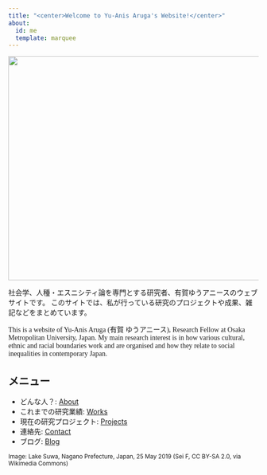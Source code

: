 ```yaml
---
title: "<center>Welcome to Yu-Anis Aruga's Website!</center>"
about:
  id: me
  template: marquee
---
```


[![](img/suwa_lake.jpg){style="display: block; margin: 0 auto; padding: 0 0;" fig-alt="Lake Suwa, Nagano Prefecture, Japan, 25 May 2019 (Sei F, CC BY-SA 2.0, via Wikimedia Commons)" fig-align="center" width="900" height="450"}](https://commons.wikimedia.org/wiki/File:Lake_Suwa,_Nagano_Prefecture;_May_2019_(02).jpg)

::: {#me style="font-family: \"UD デジタル 教科書体 N-R\";"}
社会学、人種・エスニシティ論を専門とする研究者、有賀ゆうアニースのウェブサイトです。 このサイトでは、私が行っている研究のプロジェクトや成果、雑記などをまとめています。

This is a website of Yu-Anis Aruga (有賀 ゆうアニース), Research Fellow at Osaka Metropolitan University, Japan. My main research interest is in how various cultural, ethnic and racial boundaries work and are organised and how they relate to social inequalities in contemporary Japan.
:::

::: callout-note
## メニュー

-   どんな人？: [About](https://yaaruga.github.io/hp/about.html)
-   これまでの研究業績: [Works](https://yaaruga.github.io/hp/work.html)
-   現在の研究プロジェクト: [Projects](https://yaaruga.github.io/hp/project.html)
-   連絡先: [Contact](https://yaaruga.github.io/hp/contact.html)
-   ブログ: [Blog](https://yaaruga.github.io/hp/blog.html)
:::

[Image: Lake Suwa, Nagano Prefecture, Japan, 25 May 2019 (Sei F, CC BY-SA 2.0, via Wikimedia Commons)]{style="font-size: smaller;"}
